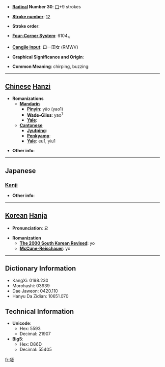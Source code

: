 * '''[[Wiktionary:Chinese radical index| Radical]] Number 30''': [[Wiktionary:Chinese radical index 口|口]]+9 strokes

* '''[[Wiktionary:Chinese total strokes index|Stroke number]]''': [[Wiktionary:Chinese total strokes index 12|12]]

* '''Stroke order''': 

* '''[[Wiktionary:Chinese four corner index|Four-Corner System]]''': 6104<sub>4</sub>

* '''[[Wiktionary:Chinese Cangjie index|Cangjie input]]''': 口一田女 (RMWV)

* '''Graphical Significance and Origin''': 

* '''Common Meaning''': chirping, buzzing

----

== [[Chinese]] [[Hanzi]] ==

* '''Romanizations'''
** '''[[Mandarin]]'''
*** '''[[Pinyin]]''': yāo (yao1)
*** '''[[Wade-Giles]]''': yao<sup>1</sup>
*** '''[[Yale]]''': 
** '''[[Cantonese]]'''
*** '''[[Jyutping]]''':
*** '''[[Penkyamp]]''': 
*** '''[[Yale]]''': eu1, yiu1

* '''Other info''': 

----

==Japanese==
===[[Kanji]]===
{{kanji|on readings=[[えう]] (eu)
|kun readings=[[こえ]] (koe)
}}

* '''Other info''':  

----

== [[Korean]] [[Hanja]] ==

* '''Pronunciation''': 요

* '''Romanization'''
** '''[[The 2000 South Korean Revised Romanization|The 2000 South Korean Revised]]''': yo
** '''[[McCune-Reischauer]]''': yo

----

== Dictionary Information ==

* KangXi: 0198.230
* Morohashi: 03939
* Dae Jaweon: 0420.110
* Hanyu Da Zidian: 10651.070

== Technical Information ==

* '''Unicode''':
** Hex: 5593
** Decimal: 21907
* '''Big5''':
** Hex: D86D
** Decimal: 55405

[[fr:喓]]